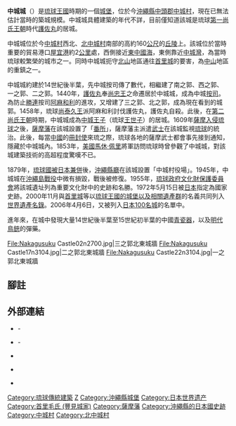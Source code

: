 {{coord|26|17|02|N|127|48|05|E|region:JP_type:landmark|display=title}}
{{日本城郭概要表
|img = File:Nakagusuku Castle40n3104.jpg
|img_capt = 西之郭
|img_width =300px
|name = 中城城
|pref = 沖繩縣
|nihongo = 中城城|
|hiragana = なかぐすくじょう
|romaji =Nakagusuku-jō
|ar_called = 
|struct = 山城
|tower_struct = 無（推測）
|builders = 先中城按司？
|build_y = 14世紀後期？
|revamp = [[護佐丸|護佐丸盛春]]
|rulers = 護佐丸盛春
|reject_y = 1458年
|remains = 石門、城牆、石垣
|cultural asset = 國家史跡<br />世界遺產（琉球王國御城及相關遺產群）
|location = {{Coord|26|17|3.12|N|127|48|4.92|E|scale:30000}} 
}}
{{Lewchewan||kanji=中城|kana=ナカグシク<ref>http://ryukyu-lang.lib.u-ryukyu.ac.jp/srnh/details.php?ID=SN40113</ref>|romaji=Naka gusiku}}
'''中城城'''（{{ryu|r=中城|kn=ナカグシク|rm=Nakagusiku}}）是[[琉球王國|琉球王國]]時期的一個[[琉球式城堡|城堡]]，位於今[[沖繩縣|沖繩縣]][[中頭郡|中頭郡]][[中城村|中城村]]，現在已無法估計當時的築城規模。中城城具體建築的年代不詳，目前僅知道該城是琉球[[第一尚氏王朝|第一尚氏王朝]]時代[[護佐丸|護佐丸]]的居城。

中城城位於今[[中城村|中城村]]西北、[[北中城村|北中城村]]南部的高約160[[公尺|公尺]]的[[丘陵|丘陵]]上。該城位於當時重要的貿易港口[[屋宜港|屋宜港]]約2[[公里|公里]]處，西側接近[[東中國海|東中國海]]，東側靠近[[中城灣|中城灣]]，為當時琉球較繁榮的城市之一。同時中城城扼守[[北山|北山]]地區通往[[首里城|首里城]]的要害，為[[中山國_(琉球)|中山]]地區的重鎮之一。

中城城約建於14世紀後半葉，先中城按司傳了數代，相繼建了南之郭、西之郭、一之郭、二之郭。1440年，[[護佐丸|護佐丸]]奉[[尚忠王|尚忠王]]之命遷居於中城城，成為中城[[按司|按司]]。為防止[[勝連城|勝連]]按司[[阿麻和利|阿麻和利]]的進攻，又增建了三之郭、北之郭，成為現在看到的城郭。1458年，琉球[[尚泰久王|尚泰久王]]派阿麻和利討伐護佐丸，護佐丸自殺。此後，在[[第二尚氏王朝|第二尚氏王朝]]時期，中城城成為[[中城王子|中城王子]]（琉球[[王世子|王世子]]）的居城。1609年[[薩摩入侵琉球|薩摩入侵琉球]]之後，[[薩摩藩|薩摩藩]]在該城設置了「[[在番奉行所|番所]]」，薩摩藩主派遣[[武士|武士]]在該城監視[[琉球國|琉球]]的統治。此後，每當[[中國|中國]]的[[冊封使|冊封使]]來琉之際，琉球各地的薩摩武士都會事先接到通知，隱藏於中城城內。1853年，[[美國|美國]][[馬休·佩里|馬休·佩里]]將軍訪問琉球時曾參觀了中城城，對該城建築技術的高超程度驚嘆不已。

1879年，[[琉球處分|琉球國被日本兼併]]後，[[沖繩縣|沖繩縣廳]]在該城設置「中城村役場」。1945年，中城城在[[沖繩島戰役|沖繩島戰役]]中微有損毀，戰後被修復。1955年，[[琉球政府文化財保護委員會|琉球政府文化財保護委員會]]將該城遺址列為重要文化財中的史跡和名勝。1972年5月15日被[[日本|日本]]指定為國家史跡。2000年11月與[[首里城|首里城]]等以[[琉球王國的城堡以及相關遺產群|琉球王國的城堡以及相關遺產群]]的名義共同列入[[世界遺產名錄|世界遺產名錄]]。2006年4月6日，又被列入[[日本100名城|日本100名城]]的名單中。

進年來，在城中發現大量14世紀後半葉至15世紀初半葉的中國[[青瓷器|青瓷器]]，以及[[明代|明代]][[鳥銃|鳥銃]]的彈藥。

<Gallery>
File:Nakagusuku Castle02n2700.jpg|三之郭北東城牆
File:Nakagusuku Castle17n3104.jpg|二之郭北東城牆
File:Nakagusuku Castle22n3104.jpg|一之郭北東城牆
</Gallery>

== 腳註 ==
{{reflist}}
== 外部連結 ==
{{Commonscat|Nakagusuku_Castle}}
* {{ja}}[http://www.rosenbus.com/TimeTBL/No052.html {{lang|ja|路線バス時刻表（旭橋駅 ～ 安谷屋）}}] - {{lang|ja|52番（与勝線）　沖縄バス}}
* {{ja}}[http://www.rosenbus.com/TimeTBL/No030.html {{lang|ja|路線バス時刻表（安里駅 ～ 久場崎）}}] - {{lang|ja|30番（泡瀬東線）　東陽バス}}
* {{ja}}[http://www.vill.nakagusuku.okinawa.jp/ {{lang|ja|中城村役場}}]
* {{ja}}[https://kunishitei.bunka.go.jp/heritage/detail/401/3023 {{lang|ja|国指定文化財等データベース}}]
* {{ja}}[http://haisaixp.ti-da.net/e2282735.html {{lang|ja|世界遺産・中城城跡 沖縄情報：HaisaiTV}}]
{{日本100名城}}
[[Category:琉球傳統建築|Category:琉球傳統建築]]
[[Category:日本世界遺產|Z]]
[[Category:沖繩縣城堡|Category:沖繩縣城堡]]
[[Category:日本世界遗产|Category:日本世界遗产]]
[[Category:首里毛氏_(豐見城家)|Category:首里毛氏 (豐見城家)]]
[[Category:薩摩藩|Category:薩摩藩]]
[[Category:沖繩縣的日本國史跡|Category:沖繩縣的日本國史跡]]
[[Category:中城村|Category:中城村]]
[[Category:北中城村|Category:北中城村]]